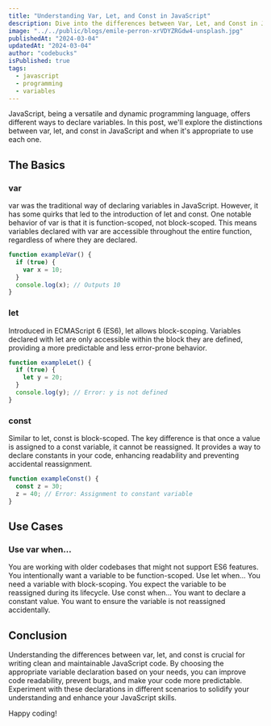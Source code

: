 ```yaml
---
title: "Understanding Var, Let, and Const in JavaScript"
description: Dive into the differences between Var, Let, and Const in JavaScript and learn when to use each one.
image: "../../public/blogs/emile-perron-xrVDYZRGdw4-unsplash.jpg"
publishedAt: "2024-03-04"
updatedAt: "2024-03-04"
author: "codebucks"
isPublished: true
tags:
  - javascript
  - programming
  - variables
---
```


JavaScript, being a versatile and dynamic programming language, offers different ways to declare variables. In this post, we'll explore the distinctions between var, let, and const in JavaScript and when it's appropriate to use each one.

## The Basics

### var

var was the traditional way of declaring variables in JavaScript. However, it has some quirks that led to the introduction of let and const. One notable behavior of var is that it is function-scoped, not block-scoped. This means variables declared with var are accessible throughout the entire function, regardless of where they are declared.

```javascript
function exampleVar() {
  if (true) {
    var x = 10;
  }
  console.log(x); // Outputs 10
}
```

### let

Introduced in ECMAScript 6 (ES6), let allows block-scoping. Variables declared with let are only accessible within the block they are defined, providing a more predictable and less error-prone behavior.

```javascript
function exampleLet() {
  if (true) {
    let y = 20;
  }
  console.log(y); // Error: y is not defined
}
```

### const

Similar to let, const is block-scoped. The key difference is that once a value is assigned to a const variable, it cannot be reassigned. It provides a way to declare constants in your code, enhancing readability and preventing accidental reassignment.

```javascript
function exampleConst() {
  const z = 30;
  z = 40; // Error: Assignment to constant variable
}
```

## Use Cases

### Use var when...

You are working with older codebases that might not support ES6 features.
You intentionally want a variable to be function-scoped.
Use let when...
You need a variable with block-scoping.
You expect the variable to be reassigned during its lifecycle.
Use const when...
You want to declare a constant value.
You want to ensure the variable is not reassigned accidentally.

## Conclusion

Understanding the differences between var, let, and const is crucial for writing clean and maintainable JavaScript code. By choosing the appropriate variable declaration based on your needs, you can improve code readability, prevent bugs, and make your code more predictable. Experiment with these declarations in different scenarios to solidify your understanding and enhance your JavaScript skills.

Happy coding!
